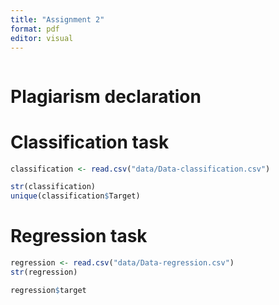 ```yaml
---
title: "Assignment 2"
format: pdf
editor: visual
---
```


```r

```

# Plagiarism declaration

# Classification task

```r
classification <- read.csv("data/Data-classification.csv")
```



```r
str(classification)
unique(classification$Target)
```

# Regression task

```r
regression <- read.csv("data/Data-regression.csv")
str(regression)
```

```r
regression$target
```


